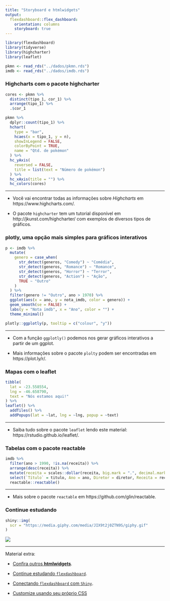 ```yaml
---
title: "Storyboard e htmlwidgets"
output: 
  flexdashboard::flex_dashboard:
    orientation: columns
    storyboard: true
---
```


```r
library(flexdashboard)
library(tidyverse)
library(highcharter)
library(leaflet)

pkmn <- read_rds("../dados/pkmn.rds")
imdb <- read_rds("../dados/imdb.rds")
```

### Highcharts com o pacote highcharter

```r
cores <- pkmn %>% 
  distinct(tipo_1, cor_1) %>% 
  arrange(tipo_1) %>% 
  .$cor_1

pkmn %>%
  dplyr::count(tipo_1) %>% 
  hchart(
    type = "bar", 
    hcaes(x = tipo_1, y = n),
    showInLegend = FALSE,
    colorByPoint = TRUE,
    name = "Qtd. de pokémon"
  ) %>% 
  hc_yAxis(
    reversed = FALSE,
    title = list(text = "Número de pokémon")
  ) %>% 
  hc_xAxis(title = "") %>%
  hc_colors(cores)
```

***

- Você vai encontrar todas as informações sobre *Highcharts* em https://www.highcharts.com/.

- O pacote `highcharter` tem um tutorial disponível em http://jkunst.com/highcharter/ com exemplos de diversos tipos de gráficos.

### plotly, uma opção mais simples para gráficos interativos

```r
p <- imdb %>% 
  mutate(
    genero = case_when(
      str_detect(generos, "Comedy") ~ "Comédia",
      str_detect(generos, "Romance") ~ "Romance",
      str_detect(generos, "Horror") ~ "Terror",
      str_detect(generos, "Action") ~ "Ação",
      TRUE ~ "Outro"
    )
  ) %>% 
  filter(genero != "Outro", ano > 1970) %>% 
  ggplot(aes(x = ano, y = nota_imdb, color = genero)) +
  geom_smooth(se = FALSE) +
  labs(y = "Nota imdb", x = "Ano", color = "") +
  theme_minimal()

plotly::ggplotly(p, tooltip = c("colour", "y"))
```

***

- Com a função `ggplotly()` podemos nos gerar gráficos interativos a partir de um ggplot. 

- Mais informações sobre o pacote `plolty` podem ser encontradas em https://plot.ly/r/.

### Mapas com o leaflet

```r
tibble(
  lat = -23.558554,
  lng = -46.658790,
  text = "Nós estamos aqui!"
) %>% 
leaflet() %>% 
  addTiles() %>%
  addPopups(lat = ~lat, lng = ~lng, popup = ~text)
```

***

- Saiba tudo sobre o pacote `leaflet` lendo este material: https://rstudio.github.io/leaflet/.

### Tabelas com o pacote reactable

```r
imdb %>% 
  filter(ano > 1990, !is.na(receita)) %>% 
  arrange(desc(receita)) %>% 
  mutate(receita = scales::dollar(receita, big.mark = ".", decimal.mark = ",")) %>% 
  select(`Título` = titulo, Ano = ano, Diretor = diretor, Receita = receita) %>% 
  reactable::reactable()
```

***

- Mais sobre o pacote `reactable` em https://github.com/glin/reactable.

### Continue estudando

```r
shiny::img(
  scr = "https://media.giphy.com/media/JIX9t2j0ZTN9S/giphy.gif"
)
```

<img src="https://media.giphy.com/media/JIX9t2j0ZTN9S/giphy.gif">

***

Material extra:

- [Confira outros **htmlwidgets**](http://www.htmlwidgets.org/showcase_leaflet.html).

- [Continue estudando `flexdashboard`](https://rmarkdown.rstudio.com/flexdashboard/).

- [Conectando `flexdashboard` com `Shiny`](https://rmarkdown.rstudio.com/flexdashboard/shiny.html).

- [Customize usando seu próprio CSS](https://rmarkdown.rstudio.com/flexdashboard/using.html#css_styles)

